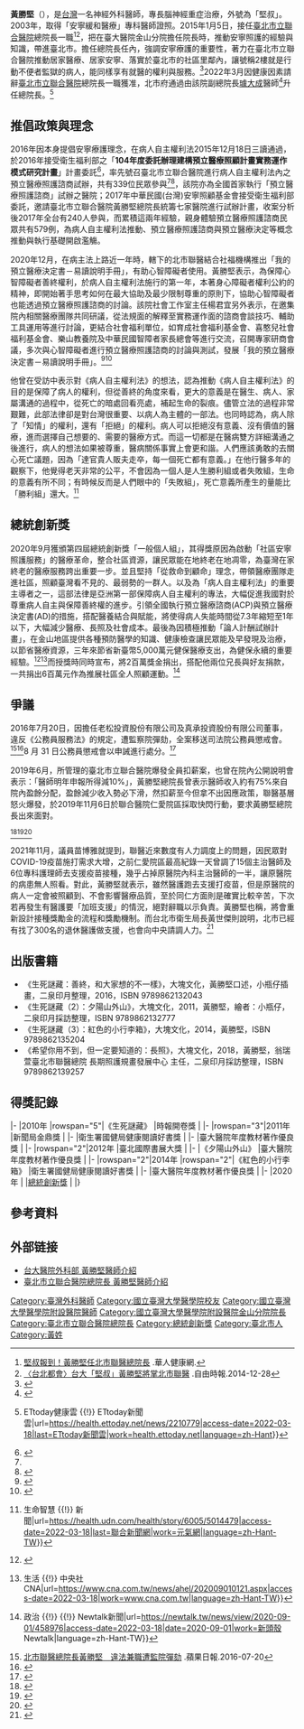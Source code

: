 {{multiple issues|
{{blpsources|time=2015-01-09T01:34:56+00:00}}
{{expand|time=2015-01-09T01:34:56+00:00}}
}}
{{Infobox_officeholder
| name = 黃勝堅<br/>Huang Sheng-jian
| image name = 
| width = 
| now = 臺北市立聯合醫院總院長(卸任)
| term_start = 2015年1月5日
| term_end = 2022年3月18日
| period = 
| othername = 堅叔
| Sex = 男
| Native place = 
| nationality = {{ROC}}
| place of birth = {{ROC}}[[台灣省|台灣省]][[台北市|台北市]]
| date of birth = {{birth year and age|1957}}
| profession = 神經外科<br/>神經創傷<br/>神經加護照顧
| educate = *國立臺灣大學物理治療系學士
*國立臺灣大學學士後醫學系畢業
*國立臺灣大學解剖學研究所博士班肄業
| past = *臺大醫院神經外科主治醫師<br/>（1995年-）
*臺大醫學院外科副教授
*教育部部定副教授<br/>（2011年-）
*臺大醫院外科加護病房醫師
*臺大醫院雲林分院外科部主任<br/>（2007年-2009年）
*臺大醫院外科加護病房主任<br/>（2009年-2011年）
*臺大醫院金山分院院長<br/>（2011年8月1日-2015年1月5日）
*臺北市立聯合醫院總院長<br/>（2015年1月5日--2022年3月18日）
| work = *《生死謎藏：善終，和大家想的不一樣》
*《生死謎藏（2）：夕陽山外山》
*《生死謎藏（3）：紅色的小行李箱》
*《希望你用不到，但一定要知道的：長照》
| awards = *2010年《生死謎藏》時報開卷獎 
*2011年《生死謎藏》新聞局金鼎獎 
*2011年《生死謎藏》衛生署國健局健康閱讀好書獎 
*2011年《生死謎藏》臺大醫院年度教材著作優良獎  
*2012年《夕陽山外山》臺大醫院年度教材著作優良獎 
*2014年《紅色的小行李箱》衛生署國健局健康閱讀好書獎  
*2014年《紅色的小行李箱》臺大醫院年度教材著作優良獎
*2020年《總統創新獎》第四屆．一般個人組獎項
}}

'''黃勝堅'''（{{bd|1957年|||}}），是[[台灣|台灣]]一名神經外科醫師，專長腦神經重症治療，外號為「堅叔」。2003年，取得「安寧緩和醫療」專科醫師證照。2015年1月5日，接任[[臺北市立聯合醫院|臺北市立聯合醫院]]總院長一職<ref>[https://www.top1health.com/Article/22586 堅叔報到！黃勝堅任北市聯醫總院長] {{Wayback|url=https://www.top1health.com/Article/22586 |date=20190608154055 }}.華人健康網.</ref><ref>[http://news.ltn.com.tw/news/local/paper/842743 〈台北都會〉台大「堅叔」黃勝堅將掌北市聯醫] {{Wayback|url=http://news.ltn.com.tw/news/local/paper/842743 |date=20171216091118 }}.自由時報.2014-12-28</ref>，把在臺大醫院金山分院擔任院長時，推動安寧照護的經驗與知識，帶進臺北市。擔任總院長任內，強調安寧療護的重要性，著力在臺北市立聯合醫院推動居家醫療、居家安寧、落實於臺北市的社區里鄰內，讓號稱2樓就是行動不便者監獄的病人，能同樣享有就醫的權利與服務。<ref>{{Citation|title=【生命美學】走出白色巨塔，讓醫療更符合人民的需要／柯文哲Ｘ黃勝堅總院長|url=https://www.youtube.com/watch?v=R9QXHKT-rvk&feature=youtu.be|date=2018-10-23|accessdate=2019-06-20|work=柯文哲}}</ref>2022年3月因健康因素請辭[[臺北市立聯合醫院|臺北市立聯合醫院]]總院長一職獲准，北市府通過由該院副總院長[[璩大成|璩大成]]醫師<ref>{{Cite journal|title=璩大成|url=https://zh.wikipedia.org/w/index.php?title=%E7%92%A9%E5%A4%A7%E6%88%90&oldid=70686949|date=2022-03-18|journal=维基百科，自由的百科全书|language=zh}}</ref>升任總院長。<ref>{{Cite web|title=抗疫名將璩大成接任北市聯醫總院長 首要任務「做好防疫」 {{!}} ETtoday健康雲 {{!}} ETtoday新聞雲|url=https://health.ettoday.net/news/2210779|access-date=2022-03-18|last=ETtoday新聞雲|work=health.ettoday.net|language=zh-Hant}}</ref>

==推倡政策與理念==
{{See also|病人自主權利法}}
2016年因本身提倡安寧療護理念，在病人自主權利法2015年12月18日三讀通過，於2016年接受衛生福利部之「'''104年度委託辦理建構預立醫療照顧計畫實務運作模式研究計畫'''」計畫委託<ref name="#1">{{Cite web|title=政府研究資訊系統 GRB|url=https://www.grb.gov.tw/search/planDetail?id=11627017|accessdate=2019-07-23|work=www.grb.gov.tw|archive-url=https://web.archive.org/web/20190723012952/https://www.grb.gov.tw/search/planDetail%3Fid%3D11627017|archive-date=2019-07-23|dead-url=yes}}</ref>，率先號召臺北市立聯合醫院進行病人自主權利法內之預立醫療照護諮商試辦，共有339位民眾參與<ref name="#1"/><ref>{{Cite web|title=民調：逾半民眾不知《病人自主權利法》允病患拒絕無效治療|url=https://www.thenewslens.com/article/41195|accessdate=2019-06-20|date=2016-06-03|last=Yuan|first=Shih|work=The News Lens 關鍵評論網|language=zh-TW|archive-date=2019-06-20|archive-url=https://web.archive.org/web/20190620180957/https://www.thenewslens.com/article/41195|dead-url=no}}</ref>，該院亦為全國首家執行「預立醫療照護諮商」試辦之醫院；2017年中華民國(台灣)安寧照顧基金會接受衛生福利部委託，邀請臺北市立聯合醫院黃勝堅總院長統籌七家醫院進行試辦計畫，收案分析後2017年全台有240人參與，而累積這兩年經驗，親身體驗預立醫療照護諮商民眾共有579例，為病人自主權利法推動、預立醫療照護諮商與預立醫療決定等概念推動與執行基礎開啟濫觴。

2020年12月，在病主法上路近一年時，轄下的北市聯醫結合社福機構推出「我的預立醫療決定書－易讀說明手冊」，有助心智障礙者使用。黃勝堅表示，為保障心智障礙者善終權利，於病人自主權利法施行的第一年，本著身心障礙者權利公約的精神，即開始著手思考如何在最大協助及最少限制尊重的原則下，協助心智障礙者也能透過預立醫療照護諮商的討論。該院社會工作室主任楊君宜另外表示，在邀集院內相關醫療團隊共同研議，從法規面的解釋至實務運作面的諮商會談技巧、輔助工具運用等進行討論，更結合社會福利單位，如育成社會福利基金會、喜憨兒社會福利基金會、樂山教養院及中華民國智障者家長總會等進行交流，召開專家研商會議，多次與心智障礙者進行預立醫療照護諮商的討論與測試，發展「我的預立醫療決定書－易讀說明手冊」。<ref>{{Cite web|title=臺北市立聯合醫院|url=https://tpech.gov.taipei/News_Content.aspx?n=E64A67F6FCE63AEC&sms=72544237BBE4C5F6&s=CA953EEA802211EC|access-date=2022-03-20|date=2022-02-25|last=臺北市立聯合醫院|work=臺北市立聯合醫院}}</ref><ref>{{Cite web|title=臺北市立聯合醫院|url=https://tpech.gov.taipei/News_Content.aspx?n=A021504A844ECB3D&sms=33256E00C40857CD&s=C4C745DF3FB809DC|access-date=2022-03-20|date=2021-09-30|last=臺北市立聯合醫院|work=臺北市立聯合醫院}}</ref>

他曾在受訪中表示對《病人自主權利法》的想法，認為推動《病人自主權利法》的目的是保障了病人的權利，但從善終的角度來看，更大的意義是在醫生、病人、家屬溝通的過程中，從死亡的暗處回看亮處，補起生命的裂痕。儘管立法的過程非常艱難，此部法律卻是對台灣很重要、以病人為主體的一部法。也同時認為，病人除了「知情」的權利，還有「拒絕」的權利。病人可以拒絕沒有意義、沒有價值的醫療，進而選擇自己想要的、需要的醫療方式。而這一切都是在醫病雙方詳細溝通之後進行，病人的想法如果被尊重，醫病關係事實上會更和諧。人們應該勇敢的去關心死亡議題，因為「達官貴人販夫走卒，每一個死亡都有意義。」在他行醫多年的觀察下，他覺得老天非常的公平，不會因為一個人是人生勝利組或者失敗組，生命的意義有所不同；有時候反而是人們眼中的「失敗組」，死亡意義所產生的量能比「勝利組」還大。<ref>{{Cite web|title=他們有知情、拒絕的權利 黃勝堅：「讓每一個死亡都有意義」 {{!}} 生命智慧 {{!}} 新聞|url=https://health.udn.com/health/story/6005/5014479|access-date=2022-03-18|last=聯合新聞網|work=元氣網|language=zh-Hant-TW}}</ref>

==總統創新獎==
2020年9月獲頒第四屆總統創新獎「一般個人組」，其得獎原因為啟動「社區安寧照護服務」的醫療革命，整合社區資源，讓民眾能在地終老在地凋零，為臺灣在家終老的醫療服務跨出重要一步。並且堅持「從救命到顧命」理念，帶領醫療團隊走進社區，照顧臺灣看不見的、最弱勢的一群人。以及為「病人自主權利法」的重要主導者之一，這部法律是亞洲第一部保障病人自主權利的專法，大幅促進我國對於尊重病人自主與保障善終權的進步。引領全國執行預立醫療諮商(ACP)與預立醫療決定書(AD)的措施，搭配醫養結合與賦能，將使得病人失能時間從7.3年縮短至1年以下，大幅減少醫療、長照及社會成本。最後為因積極推動「論人計酬試辦計畫」，在金山地區提供各種預防醫學的知識、健康檢查讓民眾能及早發現及治療，以節省醫療資源，三年來節省新臺幣5,000萬元健保醫療支出，為健保永續的重要經驗。<ref>{{Cite web|title=總統創新獎|url=https://www.rocpia.tw/awarded1-1.aspx?id=15&b=10|access-date=2022-03-18|work=www.rocpia.tw|language=zh-Hant-TW}}</ref><ref>{{Cite web|title=黃勝堅推居家安寧獲總統創新獎 捐獎金助聯醫培育人才 {{!}} 生活 {{!}} 中央社 CNA|url=https://www.cna.com.tw/news/ahel/202009010121.aspx|access-date=2022-03-18|work=www.cna.com.tw|language=zh-Hant-TW}}</ref>而授獎時同時宣布，將2百萬獎金捐出，搭配他兩位兄長與好友捐款，一共捐出6百萬元作為推展社區全人照顧運動。<ref>{{Cite web|title=捐出2百萬總統創新獎金 黃勝堅再加碼捐4百萬元做運動 {{!}} 政治 {{!}} {{!}} Newtalk新聞|url=https://newtalk.tw/news/view/2020-09-01/458976|access-date=2022-03-18|date=2020-09-01|work=新頭殼 Newtalk|language=zh-Hant-TW}}</ref>

==爭議==
2016年7月20日，因擔任老松投資股份有限公司及真承投資股份有限公司董事，違反《公務員服務法》的規定，遭監察院彈劾，全案移送司法院公務員懲戒會。<ref>[http://www.appledaily.com.tw/realtimenews/article/new/20160720/911853 北市聯醫總院長黃勝堅　違法兼職遭監院彈劾] {{Wayback|url=http://www.appledaily.com.tw/realtimenews/article/new/20160720/911853 |date=20170626101150 }}.蘋果日報.2016-07-20</ref><ref>{{Cite web|title=劉委員德勳調查，臺北市政府函送：所屬臺北市立聯合醫院醫師兼院長黃勝堅任職期間，兼任老松投資股份有限公司及真承投資股份有限公司董事職務，涉違反公務員服務法等情案之調查報告。|url=https://www.cy.gov.tw/CyBsBoxContent.aspx?s=4850|accessdate=|date=|work=監察院全球資訊網|language=zh-TW}}</ref>8 月 31 日公務員懲戒會以申誡進行處分。<ref>{{Cite web|title=裁判字號：公務員懲戒委員會 105 年鑑字第 13859 號公懲判決|url=https://law.judicial.gov.tw/FJUD/default.aspx|accessdate=|author=|date=|publisher=司法院法學資料檢索系統|language=zh-TW|archive-date=2019-09-03|archive-url=https://web.archive.org/web/20190903105055/https://law.judicial.gov.tw/FJUD/default.aspx|dead-url=no}}</ref>

2019年6月，所管理的臺北市立聯合醫院爆發全員扣薪案，也曾在院內公開說明會表示：「醫師明年申報所得減10%」，黃勝堅總院長曾表示醫師收入約有75%來自院內盈餘分配，盈餘減少收入勢必下滑，然扣薪至今但拿不出因應政策，聯醫基層怒火爆發，於2019年11月6日於聯合醫院仁愛院區採取快閃行動，要求黃勝堅總院長出來面對。

<ref>{{Cite web|title=他與柯文哲並稱外科雙塔 卻遇家屬求別救「請放手」|url=https://www.ettoday.net/news/20180814/1234956.htm|date=2018-08-14|accessdate=2019-06-20|last=|work=ETtoday新聞雲|language=zh-TW|archive-date=2019-06-20|archive-url=https://web.archive.org/web/20190620152230/https://www.ettoday.net/news/20180814/1234956.htm|dead-url=no}}</ref><ref>{{Cite web|title=預立醫療照護諮商／去年試辦共收240件 與家屬溝通最不易|url=https://news.ltn.com.tw/news/life/paper/1205814|date=2018-06-03|accessdate=2019-06-20|work=自由時報電子報|language=zh-TW|archive-date=2019-06-20|archive-url=https://web.archive.org/web/20190620152235/https://news.ltn.com.tw/news/life/paper/1205814|dead-url=no}}</ref><ref>{{Cite web|title=「病人自主權利法」2019上路，全台七間醫院試辦成果揭曉|url=https://www.thenewslens.com/article/90221|accessdate=2019-06-20|date=2018-02-23|last=退休好幸福|work=The News Lens 關鍵評論網|language=zh-TW|archive-date=2019-06-20|archive-url=https://web.archive.org/web/20190620175458/https://www.thenewslens.com/article/90221|dead-url=no}}</ref>

2021年11月，議員苗博雅就提到，聯醫近來數度有人力調度上的問題，因民眾對COVID-19疫苗施打需求大增，之前仁愛院區最高紀錄一天曾調了15個主治醫師及6位專科護理師去支援疫苗接種，幾乎占掉原醫院內科主治醫師的一半，讓原醫院的病患無人照看。對此，黃勝堅就表示，雖然醫護跑去支援打疫苗，但是原醫院的病人一定會被照顧到、不會影響醫療品質，至於同仁方面則是確實比較辛苦，下次若再發生有醫護要「加班支援」的情況，絕對辭職以示負責。黃勝堅也稱，將會重新設計接種獎勵金的流程和獎勵機制。而台北市衛生局長黃世傑則說明，北市已經有找了300名的退休醫護做支援，也會向中央請調人力。<ref>{{Cite web|title=醫護支援打疫苗「夜診完再到花博加班」 北市聯醫院長：再發生就辭職|url=https://www.mirrormedia.mg/story/20211102edi040/|access-date=2022-03-20|date=2021-11-02|work=鏡週刊 Mirror Media|language=zh-Hant}}</ref>

==出版書籍==
*《生死謎藏：善終，和大家想的不一樣》，大塊文化，黃勝堅口述，小瓶仔插畫，二泉印月整理，2016，ISBN 9789862132043
*《生死謎藏（2）：夕陽山外山》，大塊文化，2011，黃勝堅，繪者：小瓶仔，二泉印月採訪整理，ISBN 9789862132777
*《生死謎藏（3）：紅色的小行李箱》，大塊文化，2014，黃勝堅，ISBN 9789862135204
*《希望你用不到，但一定要知道的：長照》，大塊文化，2018，黃勝堅，翁瑞萱臺北市聯醫總院 長期照護規畫發展中心 主任，二泉印月採訪整理，ISBN 9789862139257

==得獎記錄==
{{awards table}}
|-
|2010年
|rowspan="5"|《生死謎藏》
|時報開卷獎
|{{won}}
|-
|rowspan="3"|2011年
|新聞局金鼎獎
|{{won}}
|-
|衛生署國健局健康閱讀好書獎
|{{won}}
|-
|臺大醫院年度教材著作優良獎
|{{won}}
|-
|rowspan="2"|2012年
|臺北國際書展大獎
|{{入圍}}
|-
|《夕陽山外山》
|臺大醫院年度教材著作優良獎
|{{won}}
|-
|rowspan="2"|2014年
|rowspan="2"|《紅色的小行李箱》 
|衛生署國健局健康閱讀好書獎
|{{won}}
|-
|臺大醫院年度教材著作優良獎
|{{won}}
|-
|2020年
|
|[[總統創新獎|總統創新獎]]
|{{won}}
|}

==參考資料==
{{reflist}}

==外部链接==
*[https://web.archive.org/web/20160314213107/http://www.ntuh.gov.tw/surg/doctor/DR/%E9%BB%83%E5%8B%9D%E5%A0%85.aspx 台大醫院外科部 黃勝堅醫師介紹]
*[http://www.tpech.gov.tw/ct.asp?xItem=94083909&ctNode=42777&mp=109011 臺北市立聯合醫院總院長 黃勝堅醫師介紹]
{{DEFAULTSORT:Huang黃}}
{{Portal bar|臺灣|臺北|醫學|教育|人物|神經科學}}
[[Category:臺灣外科醫師|Category:臺灣外科醫師]]
[[Category:國立臺灣大學醫學院校友|Category:國立臺灣大學醫學院校友]]
[[Category:國立臺灣大學醫學院附設醫院醫師|Category:國立臺灣大學醫學院附設醫院醫師]]
[[Category:國立臺灣大學醫學院附設醫院金山分院院長|Category:國立臺灣大學醫學院附設醫院金山分院院長]]
[[Category:臺北市立聯合醫院總院長|Category:臺北市立聯合醫院總院長]]
[[Category:總統創新獎|Category:總統創新獎]]
[[Category:臺北市人|Category:臺北市人]]
[[Category:黃姓|Category:黃姓]]